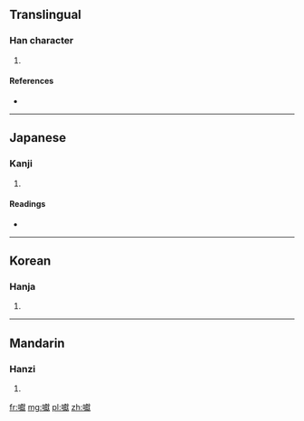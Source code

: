 ==Translingual==

===Han character===
{{Han char|rn=30|rad=口|as=20|sn=23|four=|canj=口卜月大 (RYBK)}}

# {{defn|Han|sort=口20}}

====References====
* {{Han ref|kx=0215.250|dkj=04645|dj=0438.290|hdz=10708.140|uh=56D0|ud=22224}}

----

==Japanese==

===Kanji===
{{ja-kanji|grade=|rs=口20}}

# {{defn|Japanese|sort=口20}}

====Readings====
* {{ja-readings|on=[[さつ]] (satsu), [[ざち]] (zachi), [[がつ]] (gatsu), [[がち]] (gachi)|kun=[[こえ]] (koe), [[ただす]] (tadasu)}}

----

==Korean==

===Hanja===
{{ko-hanja|hangeul=잘|rv=jal|mr=chal}}

# {{defn|Korean|sort=口20}}

----

==Mandarin==

===Hanzi===
{{cmn-hanzi|pin=[[zá]] ([[za2]])|wg=tsa<sup>2</sup>}}

# {{defn|Mandarin|sort=口20}}

[[fr:囐]]
[[mg:囐]]
[[pl:囐]]
[[zh:囐]]
